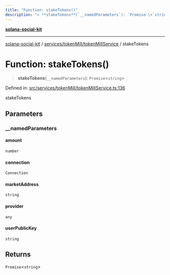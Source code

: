 ```yaml
---
title: "Function: stakeTokens()"
description: "> **stakeTokens**(`__namedParameters`): `Promise`\<`string`\>"
---
```


[**solana-social-kit**](../../../../README.mdx)

***

[solana-social-kit](../../../../README.mdx) / [services/tokenMill/tokenMillService](../README.mdx) / stakeTokens

# Function: stakeTokens()

> **stakeTokens**(`__namedParameters`): `Promise`\<`string`\>

Defined in: [src/services/tokenMill/tokenMillService.ts:136](https://github.com/SendArcade/solana-app-kit/blob/bd4b3556b8f469c27ebb06f4df65b3a36b43ba3b/src/services/tokenMill/tokenMillService.ts#L136)

stakeTokens

## Parameters

### \_\_namedParameters

#### amount

`number`

#### connection

`Connection`

#### marketAddress

`string`

#### provider

`any`

#### userPublicKey

`string`

## Returns

`Promise`\<`string`\>

